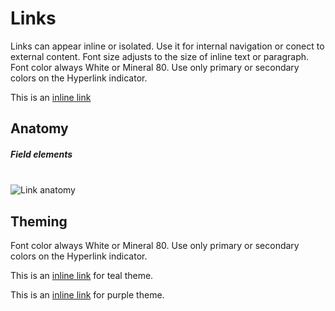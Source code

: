 
<Meta title="Components/Links" />

<div class="docs-title">
  <div>
    <h1 class="docs-title__text">Links</h1>
  </div>
</div>

<div class="docs-content">

  Links can appear inline or isolated. Use it for internal navigation or conect to external content. Font size adjusts to the size of inline text or paragraph. Font color always White or Mineral 80. Use only primary or secondary colors on the Hyperlink indicator.

  <Preview>
    <Story name="Anchor link">
      <p>This is an <a href="">inline link</a></p>
    </Story>
  </Preview>

  ## Anatomy

  <h5>Field elements</h5><br/>
  <img src="docs/buttons/link-anatomy.svg" alt="Link anatomy"/>

  ## Theming

  Font color always White or Mineral 80. Use only primary or secondary colors on the Hyperlink indicator.

  <Preview>
    <Story name="Anchor link themes">
      <p>This is an <a href="">inline link</a> for teal theme.</p>
      <p>This is an <a href="" className="doc-link--purple">inline link</a> for purple theme.</p>
    </Story>
  </Preview>

</div>
